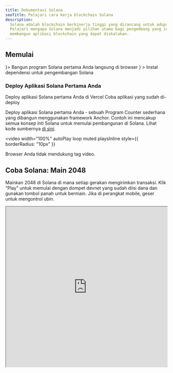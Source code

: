 ```yaml
---
title: Dokumentasi Solana
seoTitle: Pelajari cara kerja blockchain Solana
description:
  Solana adalah blockchain berkinerja tinggi yang dirancang untuk adopsi massal.
  Pelajari mengapa Solana menjadi pilihan utama bagi pengembang yang ingin
  membangun aplikasi blockchain yang dapat diskalakan.
---
```


## Memulai

<Cards>
  <Card title="Mulai Cepat" href="/docs/intro/quick-start" icon={<Rocket />}>
    Bangun program Solana pertama Anda langsung di browser
  </Card>
  <Card
    title="Siapkan Lingkungan Lokal"
    href="/docs/intro/installation"
    icon={<Download />}
  >
    Instal dependensi untuk pengembangan Solana
  </Card>
</Cards>

### Deploy Aplikasi Solana Pertama Anda

<Cards>
  <Card
    title="Deploy di Vercel"
    href="https://vercel.com/new/clone?repository-url=https%3A%2F%2Fgithub.com%2Fsolana-developers%2Fanchor-web3js-nextjs&root-directory=frontend&demo-title=Anchor%20Web3.js%20Next.js%20Demo&demo-description=An%20example%20deployment%20of%20the%20Anchor%20Web3.js%20Next.js%20project.&demo-url=https%3A%2F%2Fanchor-web3js-nextjs.vercel.app%2F&project-name=anchor-web3js-nextjs&repository-name=anchor-web3js-nextjs"
  >
    Deploy aplikasi Solana pertama Anda di Vercel
  </Card>
  <Card
    title="Pratinjau Vercel"
    href="https://anchor-web3js-nextjs-jade.vercel.app/"
  >
    Coba aplikasi yang sudah di-deploy
  </Card>
</Cards>

Deploy aplikasi Solana pertama Anda - sebuah Program Counter sederhana yang
dibangun menggunakan framework Anchor. Contoh ini mencakup semua konsep inti
Solana untuk memulai pembangunan di Solana. Lihat kode sumbernya
[di sini](https://github.com/solana-developers/anchor-web3js-nextjs).

<Accordions>
<Accordion title="Demo Aplikasi">

<video
  width="100%"
  autoPlay
  loop
  muted
  playsInline
  style={{
    borderRadius: "10px"
  }}
>
  <source src="/assets/docs/counter.mp4" type="video/mp4" />
  Browser Anda tidak mendukung tag video.
</video>

</Accordion>
</Accordions>

## Coba Solana: Main 2048

Mainkan 2048 di Solana di mana setiap gerakan mengirimkan transaksi. Klik "Play"
untuk memulai dengan dompet devnet yang sudah diisi dana dan gunakan tombol
panah untuk bermain. Jika di perangkat mobile, geser untuk mengontrol ubin.

<Accordions>
<Accordion title="Main Solana 2048">

<iframe
  src="https://solplay.de/solana-2048/"
  width="100%"
  height="500"
  style={{
    borderRadius: "12px",
    border: "2px solid rgba(0, 0, 0, 0.2)",
    maxWidth: "100%",
    minHeight: "300px",
    aspectRatio: "1"
  }}
  scrolling="no"
/>

</Accordion>
</Accordions>

Dibuat oleh [Jonas](https://x.com/SolPlay_jonas), dari tim DevRel Solana
Foundation.

## Mulai Belajar

Pelajari konsep-konsep kunci yang spesifik untuk pengembangan Solana.

<Cards>
  <Card title="Akun" href="/docs/core/accounts">
    Bagaimana Solana menyimpan data
  </Card>
  <Card title="Biaya di Solana" href="/docs/core/fees">
    Biaya untuk mengirim transaksi di Solana
  </Card>
  <Card title="Transaksi" href="/docs/core/transactions">
    Cara berinteraksi dengan jaringan Solana
  </Card>
  <Card title="Program" href="/docs/core/programs">
    Smart contract di Solana
  </Card>
  <Card title="Programs Derived Address" href="/docs/core/pda">
    Cara menghasilkan alamat deterministik
  </Card>
  <Card title="Cross Program Invocation" href="/docs/core/cpi">
    Cara memanggil satu program dari program lain
  </Card>
</Cards>

### Pengembangan Sisi Klien

SDK berikut adalah SDK resmi untuk Solana yang dibuat oleh
[Anza](https://anza.xyz).

#### SDK Resmi

| Bahasa                        | SDK                                                                |
| ----------------------------- | ------------------------------------------------------------------ |
| Rust                          | [solana_sdk](/docs/clients/official/rust)                          |
| Typescript (Direkomendasikan) | [@solana/kit](/docs/clients/official/javascript#solana-kit)        |
| Typescript (Lama)             | [@solana/web3.js](/docs/clients/official/javascript#solana-web3js) |

#### SDK Komunitas

Berikut adalah SDK yang dikontribusikan oleh komunitas untuk berbagai bahasa:

| Bahasa   | SDK                                                                                                                                           |
| -------- | --------------------------------------------------------------------------------------------------------------------------------------------- |
| Python   | [solders](https://github.com/kevinheavey/solders)                                                                                             |
| Java     | [sava](https://sava.software) atau [solanaj](https://github.com/skynetcap/solanaj) atau [solana4j](https://github.com/LMAX-Exchange/solana4j) |
| C++      | [solcpp](https://github.com/mschneider/solcpp) atau [solana-c](https://github.com/VAR-META-Tech/solana-c-sdk)                                 |
| Go       | [solana-go](https://github.com/gagliardetto/solana-go)                                                                                        |
| Kotlin   | [sol4k](https://github.com/sol4k/sol4k) atau [solanaKT](https://github.com/metaplex-foundation/SolanaKT)                                      |
| Dart     | [solana](https://github.com/espresso-cash/espresso-cash-public/tree/master/packages/solana)                                                   |
| C#       | [solnet](https://github.com/bmresearch/Solnet)                                                                                                |
| GdScript | [godot](https://github.com/Virus-Axel/godot-solana-sdk/)                                                                                      |

<Callout type="warn">
  SDK komunitas tidak dijamin selalu diperbarui atau menyertakan semua fitur
  dari SDK resmi.
</Callout>

## Menjalankan validator

Pelajari apa yang diperlukan untuk mengoperasikan validator Solana dan membantu
mengamankan jaringan.

<Cards>
  <Card title="Validator" href="https://docs.anza.xyz/validator/anatomy">
    Node individual yang mengamankan jaringan Solana
  </Card>
  <Card
    title="Persyaratan Sistem"
    href="https://docs.anza.xyz/operations/requirements"
  >
    Persyaratan perangkat keras yang direkomendasikan dan SOL yang diperlukan
    untuk mengoperasikan validator
  </Card>
  <Card
    title="Pengaturan Validator"
    href="https://docs.anza.xyz/operations/setup-a-validator"
  >
    Siapkan validator dan hubungkan ke cluster untuk pertama kalinya
  </Card>
</Cards>

## Mendapatkan Dukungan

Dapatkan bantuan dari komunitas Solana di
[Solana StackExchange](https://solana.stackexchange.com).
